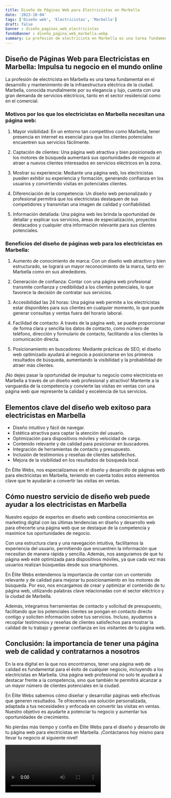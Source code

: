 ```yaml
---
title: Diseño de Páginas Web para Electricistas en Marbella
date: '2023-10-04'
tags: ['Diseño web', 'Electricistas', 'Marbella']
draft: false
banner : diseño_paginas_web_electricistas
fondoBanner : diseño_pagina_web_marbella.webp
summary: La profesión de electricista en Marbella es una tarea fundamental en el desarrollo y mantenimiento de la infraestructura eléctrica de la ciudad. Marbella, conocida mundialmente por su elegancia y lujo, cuenta con una gran demanda de servicios eléctricos, tanto en el sector residencial como en el comercial. 
---
```


## Diseño de Páginas Web para Electricistas en Marbella: Impulsa tu negocio en el mundo online

La profesión de electricista en Marbella es una tarea fundamental en el desarrollo y mantenimiento de la infraestructura eléctrica de la ciudad. Marbella, conocida mundialmente por su elegancia y lujo, cuenta con una gran demanda de servicios eléctricos, tanto en el sector residencial como en el comercial. 

### Motivos por los que los electricistas en Marbella necesitan una página web:

1. Mayor visibilidad: En un entorno tan competitivo como Marbella, tener presencia en internet es esencial para que los clientes potenciales encuentren sus servicios fácilmente.

2. Captación de clientes: Una página web atractiva y bien posicionada en los motores de búsqueda aumentará sus oportunidades de negocio al atraer a nuevos clientes interesados en servicios eléctricos en la zona.

3. Mostrar su experiencia: Mediante una página web, los electricistas pueden exhibir su experiencia y formación, generando confianza en los usuarios y convirtiendo visitas en potenciales clientes.

4. Diferenciación de la competencia: Un diseño web personalizado y profesional permitirá que los electricistas destaquen de sus competidores y transmitan una imagen de calidad y confiabilidad.

5. Información detallada: Una página web les brinda la oportunidad de detallar y explicar sus servicios, áreas de especialización, proyectos destacados y cualquier otra información relevante para sus clientes potenciales.

### Beneficios del diseño de páginas web para los electricistas en Marbella:

1. Aumento de conocimiento de marca: Con un diseño web atractivo y bien estructurado, se logrará un mayor reconocimiento de la marca, tanto en Marbella como en sus alrededores.

2. Generación de confianza: Contar con una página web profesional transmite confianza y credibilidad a los clientes potenciales, lo que favorece la decisión de contratar sus servicios.

3. Accesibilidad las 24 horas: Una página web permite a los electricistas estar disponibles para sus clientes en cualquier momento, lo que puede generar consultas y ventas fuera del horario laboral.

4. Facilidad de contacto: A través de la página web, se puede proporcionar de forma clara y sencilla los datos de contacto, como número de teléfono, dirección y formulario de contacto, facilitando a los clientes la comunicación directa.

5. Posicionamiento en buscadores: Mediante prácticas de SEO, el diseño web optimizado ayudará al negocio a posicionarse en los primeros resultados de búsqueda, aumentando la visibilidad y la probabilidad de atraer más clientes.

¡No dejes pasar la oportunidad de impulsar tu negocio como electricista en Marbella a través de un diseño web profesional y atractivo! Mantente a la vanguardia de la competencia y convierte las visitas en ventas con una página web que represente la calidad y excelencia de tus servicios.

<GifSeo />

<Cta />

## Elementos clave del diseño web exitoso para electricistas en Marbella

- Diseño intuitivo y fácil de navegar.
- Estética atractiva para captar la atención del usuario.
- Optimización para dispositivos móviles y velocidad de carga.
- Contenido relevante y de calidad para posicionar en buscadores.
- Integración de herramientas de contacto y presupuesto.
- Inclusión de testimonios y reseñas de clientes satisfechos.
- Mejora de la visibilidad en los resultados de búsqueda local.

En Élite Webs, nos especializamos en el diseño y desarrollo de páginas web para electricistas en Marbella, teniendo en cuenta todos estos elementos clave que te ayudarán a convertir las visitas en ventas.

## Cómo nuestro servicio de diseño web puede ayudar a los electricistas en Marbella

Nuestro equipo de expertos en diseño web combina conocimientos en marketing digital con las últimas tendencias en diseño y desarrollo web para ofrecerte una página web que se destaque de la competencia y maximice tus oportunidades de negocio.

Con una estructura clara y una navegación intuitiva, facilitamos la experiencia del usuario, permitiendo que encuentren la información que necesitan de manera rápida y sencilla. Además, nos aseguramos de que tu página web esté optimizada para dispositivos móviles, ya que cada vez más usuarios realizan búsquedas desde sus smartphones.

En Élite Webs entendemos la importancia de contar con un contenido relevante y de calidad para mejorar tu posicionamiento en los motores de búsqueda. Por eso, nos encargamos de crear y optimizar el contenido de tu página web, utilizando palabras clave relacionadas con el sector eléctrico y la ciudad de Marbella.

Además, integramos herramientas de contacto y solicitud de presupuesto, facilitando que los potenciales clientes se pongan en contacto directo contigo y soliciten información sobre tus servicios. Incluso, ayudamos a recopilar testimonios y reseñas de clientes satisfechos para mostrar la calidad de tu trabajo y generar confianza en los visitantes de tu página web.

## Conclusión: la importancia de tener una página web de calidad y contratarnos a nosotros

En la era digital en la que nos encontramos, tener una página web de calidad es fundamental para el éxito de cualquier negocio, incluyendo a los electricistas en Marbella. Una página web profesional no solo te ayudará a destacar frente a la competencia, sino que también te permitirá alcanzar a un mayor número de clientes potenciales en la ciudad.

En Élite Webs sabemos cómo diseñar y desarrollar páginas web efectivas que generen resultados. Te ofrecemos una solución personalizada, adaptada a tus necesidades y enfocada en convertir las visitas en ventas. Nuestro objetivo es ayudarte a potenciar tu negocio y aumentar tus oportunidades de crecimiento.

No pierdas más tiempo y confía en Élite Webs para el diseño y desarrollo de tu página web para electricistas en Marbella. ¡Contáctanos hoy mismo para llevar tu negocio al siguiente nivel!

<Video />

<CtaBot job='Electricistas' city='Marbella'/>

<Gmaps query='Marbella+españa+maps' />